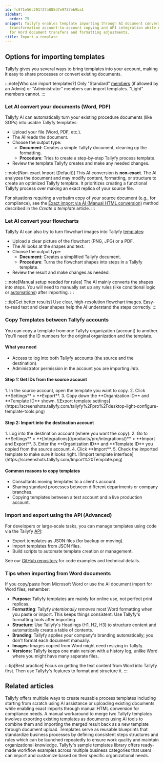 ```yaml
---
id: fc871e56c291f27a885d7e9737eb9ba1
sidebar:
  order: 75
snippet: Tallyfy enables template importing through AI document conversion flowchart
  transformation account-to-account copying and API integration while offering guidance
  for Word document transfers and formatting adjustments.
title: Import a template
---
```



## Options for importing templates

Tallyfy gives you several ways to bring templates into your account, making it easy to share processes or convert existing documents.

:::note[Who can import templates?]
Only "Standard" [members](/products/pro/documenting/members/) (if allowed by an Admin) or "Administrator" members can import templates. "Light" members cannot.
:::

### Let AI convert your documents (Word, PDF)

Tallyfy AI can automatically turn your existing procedure documents (like SOPs) into usable Tallyfy templates:

- Upload your file (Word, PDF, etc.).
- The AI reads the document.
- Choose the output type:
  - **Document**: Creates a simple Tallyfy document, cleaning up the formatting.
  - **Procedure**: Tries to create a step-by-step Tallyfy process template.
- Review the template Tallyfy creates and make any needed changes.

:::note[Non-exact Import (Default)]
This AI conversion is **non-exact**. The AI analyzes the document and may modify content, formatting, or structure to create an optimized Tallyfy template. It prioritizes creating a functional Tallyfy process over making an exact replica of your source file.

For situations requiring a verbatim copy of your source document (e.g., for compliance), see the [Exact import via AI (Manual HTML conversion)](/products/pro/documenting/templates/create-template/#exact-import-via-ai-manual-html-conversion) method described in the *Create a template* article.
:::

### Let AI convert your flowcharts

Tallyfy AI can also try to turn flowchart images into Tallyfy [templates](/products/pro/documenting/templates/):

- Upload a clear picture of the flowchart (PNG, JPG) or a PDF.
- The AI looks at the shapes and text.
- Choose the output type:
  - **Document**: Creates a simplified Tallyfy document.
  - **Procedure**: Turns the flowchart shapes into steps in a Tallyfy template.
- Review the result and make changes as needed.

:::note[Manual setup needed for rules]
The AI mainly converts the shapes into steps. You will need to manually set up any rules (like conditional logic or [automations](/products/pro/documenting/templates/automations/)) after importing.
:::

:::tip[Get better results]
Use clear, high-resolution flowchart images. Easy-to-read text and clear shapes help the AI understand the steps correctly.
:::

### Copy Templates between Tallyfy accounts

You can copy a template from one Tallyfy organization (account) to another. You'll need the ID numbers for the original organization and the template.

#### What you need
- Access to log into both Tallyfy accounts (the source and the destination).
- Administrator permission in the account you are importing *into*.

#### Step 1: Get IDs from the source account
<Steps>
1. In the source account, open the template you want to copy.
2. Click **Settings** > **Export**.
3. Copy down the **Organization ID** and **Template ID** shown.
   ![Export template settings](https://screenshots.tallyfy.com/tallyfy%2Fpro%2Fdesktop-light-configure-template-tools.png)
</Steps>

#### Step 2: Import into the destination account
<Steps>
1. Log into the destination account (where you want the copy).
2. Go to **Settings** > **[Integrations](/products/pro/integrations/)** > **Import and Export**.
3. Enter the **Organization ID** and **Template ID** you copied from the source account.
4. Click **Import**.
5. Check the imported template to make sure it looks right.
   ![Import template interface](https://screenshots.tallyfy.com/Import%20Template.png)
</Steps>

#### Common reasons to copy templates
- Consultants moving templates to a client's account.
- Sharing standard processes between different departments or company branches.
- Copying templates between a test account and a live production account.

### Import and export using the API (Advanced)

For developers or large-scale tasks, you can manage templates using code via the Tallyfy [API](/products/pro/integrations/open-api/):

- Export templates as JSON files (for backup or moving).
- Import templates from JSON files.
- Build scripts to automate template creation or management.

See our [GitHub repository](https://github.com/tallyfy/api-support/) for code examples and technical details.

### Tips when importing from Word documents

If you copy/paste from Microsoft Word or use the AI document import for Word files, remember:

- **Purpose**: Tallyfy templates are mainly for online use, not perfect print replicas.
- **Formatting**: Tallyfy *intentionally removes* most Word formatting when you paste or import. This keeps things consistent. Use Tallyfy's formatting tools after importing.
- **Structure**: Use Tallyfy's Headings (H1, H2, H3) to structure content and automatically create a table of contents.
- **Branding**: Tallyfy applies your company's branding automatically; you don't format each document manually.
- **Images**: Images copied from Word might need resizing in Tallyfy.
- **Versions**: Tallyfy keeps one main version with a history log, unlike Word where you might have many separate files.

:::tip[Best practice]
Focus on getting the text content from Word into Tallyfy first. Then use Tallyfy's features to format and structure it.
:::


## Related articles
<CardGrid>
<LinkTitleCard header="<b>Templates > Create a template</b>" href="/products/pro/documenting/templates/create-template/" > Tallyfy offers multiple ways to create reusable process templates including starting from scratch using AI assistance or uploading existing documents while enabling exact imports through manual HTML conversion for compliance needs. </LinkTitleCard>
<LinkTitleCard header="<b>How To > How to merge two process templates into one</b>" href="/products/pro/tutorials/how-to/how-to-merge-two-process-templates/" > A manual workaround to merge two Tallyfy templates involves exporting existing templates as documents using AI tools to combine them and importing the merged result back as a new template through document upload. </LinkTitleCard>
<LinkTitleCard header="<b>Documenting > Templates</b>" href="/products/pro/documenting/templates/" > Templates serve as reusable blueprints that standardize business processes by defining consistent steps structures and rules which can be launched repeatedly to ensure work quality and maintain organizational knowledge. </LinkTitleCard>
<LinkTitleCard header="<b>Templates > Sample templates</b>" href="/products/pro/documenting/templates/how-can-i-access-tallyfys-sample-templates/" > Tallyfy's sample templates library offers ready-made workflow examples across multiple business categories that users can import and customize based on their specific organizational needs. </LinkTitleCard>
</CardGrid>